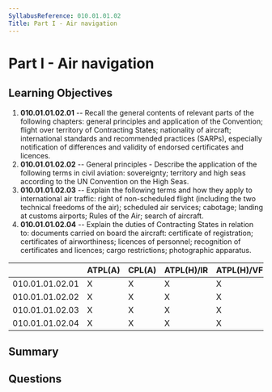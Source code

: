 ```yaml
---
SyllabusReference: 010.01.01.02
Title: Part I - Air navigation
---
```


# Part I - Air navigation

## Learning Objectives

1. **010.01.01.02.01** -- Recall the general contents of relevant parts of the
   following chapters: general principles and application of the Convention;
   flight over territory of Contracting States; nationality of aircraft;
   international standards and recommended practices (SARPs), especially
   notification of differences and validity of endorsed certificates and
   licences.
2. **010.01.01.02.02** -- General principles - Describe the application of the
   following terms in civil aviation: sovereignty; territory and high seas
   according to the UN Convention on the High Seas.
3. **010.01.01.02.03** -- Explain the following terms and how they apply to
   international air traffic: right of non-scheduled flight (including the two
   technical freedoms of the air); scheduled air services; cabotage; landing at
   customs airports; Rules of the Air; search of aircraft.
4. **010.01.01.02.04** -- Explain the duties of Contracting States in relation to:
   documents carried on board the aircraft: certificate of registration;
   certificates of airworthiness; licences of personnel; recognition of
   certificates and licences; cargo restrictions; photographic apparatus.

|                 | ATPL(A) | CPL(A) | ATPL(H)/IR | ATPL(H)/VFR | CPL(H) | IR  | CBIR(A) |
| --------------- | ------- | ------ | ---------- | ----------- | ------ | --- | ------- |
| 010.01.01.02.01 | X       | X      | X          | X           | X      |     |         |
| 010.01.01.02.02 | X       | X      | X          | X           | X      |     |         |
| 010.01.01.02.03 | X       | X      | X          | X           | X      |     |         |
| 010.01.01.02.04 | X       | X      | X          | X           | X      |     |         |

## Summary

## Questions
